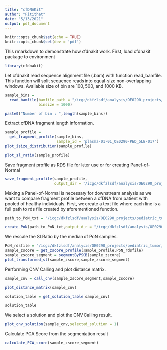```yaml
---
title: "cfDNAKit"
author: "Pitithat"
date: "5/13/2021"
output: pdf_document
---
```


```r
knitr::opts_chunk$set(echo = TRUE)
knitr::opts_chunk$set(dev = 'pdf')

```

This rmarkdown to demonstrate how cfdnakit work. First, load cfdnakit package to environment

```r
library(cfdnakit)
```

Let cfdnakit read sequence alignment file (.bam) with function read_bamfile. This function will split sequence reads into equal-size non-overlapping windows. Available size of bin are 100, 500, and 1000 KB.

```r

sample_bins = 
  read_bamfile(bamfile_path = "/icgc/dkfzlsdf/analysis/OE0290_projects/pediatric_tumor/whole_genome_sequencing/results_per_pid/OE0290-PED_5LB-017/alignment_umi/plasma-01-01_OE0290-PED_5LB-017_merged.mdup_groupbyUMI_callConsensus_realigned.bam",
               binsize = 1000)

paste0("Number of bin : ",length(sample_bins))

```

Extract cfDNA fragment length information.

```r
sample_profile = 
  get_fragment_profile(sample_bins,
                       sample_id = "plasma-01-01_OE0290-PED_5LB-017")
plot_isize_distribution(sample_profile)
```



```r
plot_sl_ratio(sample_profile)
```

Save fragment profile as RDS file for later use or for creating Panel-of-Normal

```r
save_fragment_profile(sample_profile,
                      output_dir = "/icgc/dkfzlsdf/analysis/OE0290_projects/pediatric_tumor/whole_genome_sequencing/results_per_pid/OE0290-PED_5LB-017/cfdnakit/plasma-01-01_OE0290-PED_5LB-017/")

```

Making a Panel-of-Normal is necessary for downstream analysis as we want to compare fragment profile between a cfDNA from patient with pooled of healthy individuals. First, we create a text file where each line is a full path to rds file created by aforementioned function.

```r
path_to_PoN_txt = "/icgc/dkfzlsdf/analysis/OE0290_projects/pediatric_tumor/whole_genome_sequencing/processing_scripts/cfdnakit_script/reference_healthy.listfile"

create_PoN(path_to_PoN_txt,output_dir = "/icgc/dkfzlsdf/analysis/OE0290_projects/pediatric_tumor/whole_genome_sequencing/processing_scripts/cfdnakit_script/")


```

We rescale the SLRatio by the median of PoN samples. 

```r
PoN_rdsfile = "/icgc/dkfzlsdf/analysis/OE0290_projects/pediatric_tumor/whole_genome_sequencing/processing_scripts/cfdnakit_script/PoN_fragment_profiles.rds"
sample_zscore = get_zscore_profile(sample_profile,PoN_rdsfile)
sample_zscore_segment = segmentByPSCB(sample_zscore)
plot_transformed_sl(sample_zscore,sample_zscore_segment)
```


Performing CNV Calling and plot distance matrix.
```r

sample_cnv = call_cnv(sample_zscore_segment,sample_zscore)

plot_distance_matrix(sample_cnv)

solution_table = get_solution_table(sample_cnv)

solution_table
```

We select a solution and plot the CNV Calling result.
```r
plot_cnv_solution(sample_cnv,selected_solution = 1)

```

Calculate PCA Score from the segmentation result
```r
calculate_PCA_score(sample_zscore_segment)
```
